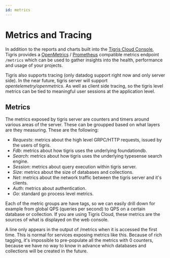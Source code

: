 ```yaml
---
id: metrics
---
```



# Metrics and Tracing

In addition to the reports and charts built into the <a href={tigrisConfig.signupUrl}>Tigris Cloud Console</a>,
Tigris provides a [OpenMetrics](https://openmetrics.io/) / [Prometheus](https://prometheus.io/)
compatible metrics endpoint `/metrics` which can be used to gather
insights into the health, performance and usage of your projects.

Tigris also supports tracing (only datadog support right now and only server side).
In the near future, tigris server will support _opentelemetry/openmetrics_. As
well as client side tracing, so the tigris level metrics can be tied to
meaningful user sessions at the application level.

## Metrics

The metrics exposed by tigris server are counters and timers around various areas of the server. These can be groupped based on what layers are they measuring. These are the following:

- _Requests_: metrics about the high level GRPC/HTTP requests, issued by the users of tigris.
- _Fdb_: metrics about how tigris uses the underlying foundationdb.
- _Search_: metrics about how tigris uses the underlying typesense search engine.
- _Session_: metrics about query execution within tigris server.
- _Size_: metrics about the size of databases and collections.
- _Net_: metrics about the network traffic between the tigris server and it's clients.
- _Auth_: metrics about authentication.
- _Go_: standard go process level metrics.

Each of the metric groups are have tags, so we can easily drill down for example
from global QPS (queries per second) to QPS on a certain database or collection.
If you are using Tigris Cloud, these metrics are the sources of what is displayed
on the web console.

A line only appears in the output of /metrics when it is accessed the first time.
This is normal for services exposing metrics like this. Because of rich tagging,
it's impossible to pre-populate all the metrics with 0 counters, because we have
no way to know in advance which databases and collections will be created in the
future.
